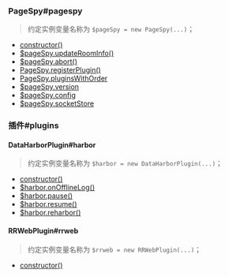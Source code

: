 ### PageSpy#pagespy

> 约定实例变量名称为 `$pageSpy = new PageSpy(...)`；

- [constructor()](./pagespy#constructor)
- [$pageSpy.updateRoomInfo()](./pagespy#updateRoomInfo)
- [$pageSpy.abort()](./pagespy#abort)
- [PageSpy.registerPlugin()](./pagespy#registerPlugin)
- [PageSpy.pluginsWithOrder](./pagespy#pluginsWithOrder)
- [$pageSpy.version](./pagespy#version)
- [$pageSpy.config](./pagespy#config)
- [$pageSpy.socketStore](./pagespy#socketStore)

### 插件#plugins

#### DataHarborPlugin#harbor

> 约定实例变量名称为 `$harbor = new DataHarborPlugin(...)`；

- [constructor()](./data-harbor#constructor)
- [$harbor.onOfflineLog()](./data-harbor#onOfflineLog)
- [$harbor.pause()](./data-harbor#pause)
- [$harbor.resume()](./data-harbor#resume)
- [$harbor.reharbor()](./data-harbor#reharbor)

#### RRWebPlugin#rrweb

> 约定实例变量名称为 `$rrweb = new RRWebPlugin(...)`；

- [constructor()](./rrweb#constructor)